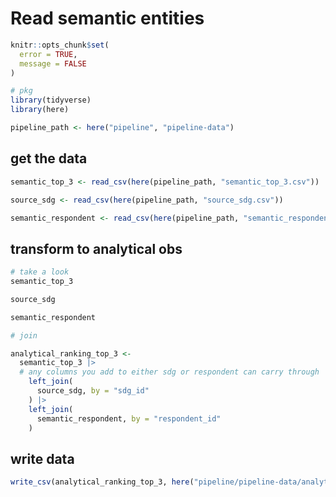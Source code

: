 # Read semantic entities

```r
knitr::opts_chunk$set(
  error = TRUE,
  message = FALSE
)
```


```r
# pkg
library(tidyverse)
library(here)

pipeline_path <- here("pipeline", "pipeline-data")

```

## get the data

```r

semantic_top_3 <- read_csv(here(pipeline_path, "semantic_top_3.csv"))

source_sdg <- read_csv(here(pipeline_path, "source_sdg.csv"))

semantic_respondent <- read_csv(here(pipeline_path, "semantic_respondent.csv"))

```

## transform to analytical obs

```r

# take a look
semantic_top_3 

source_sdg

semantic_respondent


```

```r

# join 

analytical_ranking_top_3 <- 
  semantic_top_3 |>
  # any columns you add to either sdg or respondent can carry through
    left_join(
      source_sdg, by = "sdg_id"
    ) |>
    left_join(
      semantic_respondent, by = "respondent_id"
    )

```


## write data

```r

write_csv(analytical_ranking_top_3, here("pipeline/pipeline-data/analytical_ranking_top_3.csv"))

```